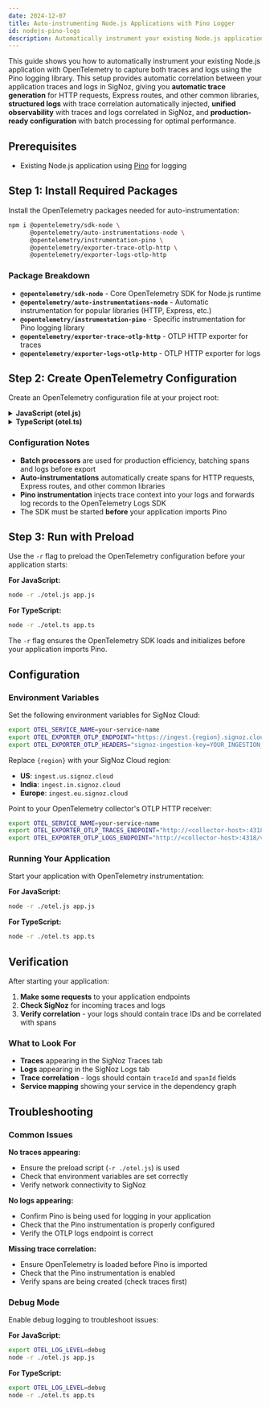 ```yaml
---
date: 2024-12-07
title: Auto-instrumenting Node.js Applications with Pino Logger
id: nodejs-pino-logs
description: Automatically instrument your existing Node.js application with OpenTelemetry to capture both traces and logs using the Pino logging library
---
```


This guide shows you how to automatically instrument your existing Node.js application with OpenTelemetry to capture both traces and logs using the Pino logging library. This setup provides automatic correlation between your application traces and logs in SigNoz, giving you **automatic trace generation** for HTTP requests, Express routes, and other common libraries, **structured logs** with trace correlation automatically injected, **unified observability** with traces and logs correlated in SigNoz, and **production-ready configuration** with batch processing for optimal performance.

## Prerequisites

- Existing Node.js application using [Pino](https://getpino.io/) for logging

## Step 1: Install Required Packages

Install the OpenTelemetry packages needed for auto-instrumentation:

```bash
npm i @opentelemetry/sdk-node \
      @opentelemetry/auto-instrumentations-node \
      @opentelemetry/instrumentation-pino \
      @opentelemetry/exporter-trace-otlp-http \
      @opentelemetry/exporter-logs-otlp-http
```

### Package Breakdown

- **`@opentelemetry/sdk-node`** - Core OpenTelemetry SDK for Node.js runtime
- **`@opentelemetry/auto-instrumentations-node`** - Automatic instrumentation for popular libraries (HTTP, Express, etc.)
- **`@opentelemetry/instrumentation-pino`** - Specific instrumentation for Pino logging library
- **`@opentelemetry/exporter-trace-otlp-http`** - OTLP HTTP exporter for traces
- **`@opentelemetry/exporter-logs-otlp-http`** - OTLP HTTP exporter for logs

## Step 2: Create OpenTelemetry Configuration

Create an OpenTelemetry configuration file at your project root:

<details>
<summary><strong>JavaScript (otel.js)</strong></summary>

```javascript
// otel.js
'use strict';
const { NodeSDK, tracing, logs } = require('@opentelemetry/sdk-node');
const { getNodeAutoInstrumentations } = require('@opentelemetry/auto-instrumentations-node');
const { PinoInstrumentation } = require('@opentelemetry/instrumentation-pino');
const { OTLPTraceExporter } = require('@opentelemetry/exporter-trace-otlp-http');
const { OTLPLogExporter } = require('@opentelemetry/exporter-logs-otlp-http');

// Use batch processors for production-friendly behavior
const spanProcessor = new tracing.BatchSpanProcessor(new OTLPTraceExporter());
const logRecordProcessor = new logs.BatchLogRecordProcessor(new OTLPLogExporter());

// Build and start the SDK before your app loads Pino
const sdk = new NodeSDK({
  spanProcessor,
  logRecordProcessor,
  instrumentations: [
    getNodeAutoInstrumentations(), // Creates spans for HTTP, Express, and more
    new PinoInstrumentation({
      // Optional: customize injected keys
      // logKeys: { traceId: 'trace_id', spanId: 'span_id', traceFlags: 'trace_flags' }
    }),
  ],
});

sdk.start();

// Optional graceful shutdown
process.on('SIGTERM', () => {
  sdk.shutdown().finally(() => process.exit(0));
});
```
</details>

<details>
<summary><strong>TypeScript (otel.ts)</strong></summary>

```typescript
// otel.ts
import { NodeSDK, tracing, logs } from '@opentelemetry/sdk-node';
import { getNodeAutoInstrumentations } from '@opentelemetry/auto-instrumentations-node';
import { PinoInstrumentation } from '@opentelemetry/instrumentation-pino';
import { OTLPTraceExporter } from '@opentelemetry/exporter-trace-otlp-http';
import { OTLPLogExporter } from '@opentelemetry/exporter-logs-otlp-http';

// Use batch processors for production-friendly behavior
const spanProcessor = new tracing.BatchSpanProcessor(new OTLPTraceExporter());
const logRecordProcessor = new logs.BatchLogRecordProcessor(new OTLPLogExporter());

// Build and start the SDK before your app loads Pino
const sdk = new NodeSDK({
  spanProcessor,
  logRecordProcessor,
  instrumentations: [
    getNodeAutoInstrumentations(), // Creates spans for HTTP, Express, and more
    new PinoInstrumentation({
      // Optional: customize injected keys
      // logKeys: { traceId: 'trace_id', spanId: 'span_id', traceFlags: 'trace_flags' }
    }),
  ],
});

sdk.start();

// Optional graceful shutdown
process.on('SIGTERM', () => {
  sdk.shutdown().finally(() => process.exit(0));
});
```
</details>

### Configuration Notes

- **Batch processors** are used for production efficiency, batching spans and logs before export
- **Auto-instrumentations** automatically create spans for HTTP requests, Express routes, and other common libraries
- **Pino instrumentation** injects trace context into your logs and forwards log records to the OpenTelemetry Logs SDK
- The SDK must be started **before** your application imports Pino

## Step 3: Run with Preload

Use the `-r` flag to preload the OpenTelemetry configuration before your application starts:

**For JavaScript:**
```bash
node -r ./otel.js app.js
```

**For TypeScript:**
```bash
node -r ./otel.ts app.ts
```

The `-r` flag ensures the OpenTelemetry SDK loads and initializes before your application imports Pino.

## Configuration

### Environment Variables

<Tabs entityName="plans">
<TabItem value="signoz-cloud" label="SigNoz Cloud" default>

Set the following environment variables for SigNoz Cloud:

```bash
export OTEL_SERVICE_NAME=your-service-name
export OTEL_EXPORTER_OTLP_ENDPOINT="https://ingest.{region}.signoz.cloud:443"
export OTEL_EXPORTER_OTLP_HEADERS="signoz-ingestion-key=YOUR_INGESTION_KEY"
```

Replace `{region}` with your SigNoz Cloud region:
- **US**: `ingest.us.signoz.cloud`
- **India**: `ingest.in.signoz.cloud`  
- **Europe**: `ingest.eu.signoz.cloud`

</TabItem>
<TabItem value="self-host" label="Self-Host">

Point to your OpenTelemetry collector's OTLP HTTP receiver:

```bash
export OTEL_SERVICE_NAME=your-service-name
export OTEL_EXPORTER_OTLP_TRACES_ENDPOINT="http://<collector-host>:4318/v1/traces"
export OTEL_EXPORTER_OTLP_LOGS_ENDPOINT="http://<collector-host>:4318/v1/logs"
```

</TabItem>
</Tabs>

### Running Your Application

Start your application with OpenTelemetry instrumentation:

**For JavaScript:**
```bash
node -r ./otel.js app.js
```

**For TypeScript:**
```bash
node -r ./otel.ts app.ts
```

## Verification

After starting your application:

1. **Make some requests** to your application endpoints
2. **Check SigNoz** for incoming traces and logs
3. **Verify correlation** - your logs should contain trace IDs and be correlated with spans

### What to Look For

- **Traces** appearing in the SigNoz Traces tab
- **Logs** appearing in the SigNoz Logs tab
- **Trace correlation** - logs should contain `traceId` and `spanId` fields
- **Service mapping** showing your service in the dependency graph

## Troubleshooting

### Common Issues

**No traces appearing:**
- Ensure the preload script (`-r ./otel.js`) is used
- Check that environment variables are set correctly
- Verify network connectivity to SigNoz

**No logs appearing:**
- Confirm Pino is being used for logging in your application
- Check that the Pino instrumentation is properly configured
- Verify the OTLP logs endpoint is correct

**Missing trace correlation:**
- Ensure OpenTelemetry is loaded before Pino is imported
- Check that the Pino instrumentation is enabled
- Verify spans are being created (check traces first)

### Debug Mode

Enable debug logging to troubleshoot issues:

**For JavaScript:**
```bash
export OTEL_LOG_LEVEL=debug
node -r ./otel.js app.js
```

**For TypeScript:**
```bash
export OTEL_LOG_LEVEL=debug
node -r ./otel.ts app.ts
```